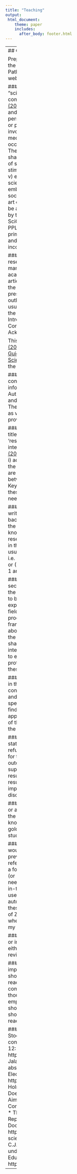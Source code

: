 ---
title: "Teaching"
output: 
 html_document:
    theme: paper
    includes:
      after_body: footer.html
---
----
## Communicating and contributing to science.

Prepared by Lisa Rothmann for PPLG2624 presented at the University of the Free State, Plant Science: Plant Pathology, prepared on 2020-10-02. Published on this website on 2020-11-05. 

### Science communication  
Sir Mark Wright said, “science isn’t finished until it is communicated.” Scientific communication (SciCom) as defined by [Burns _et al._ (2003)](https://doi.org/10.1177/09636625030122004) as “the use of appropriate skills, media, activities, and dialogue to produce one or more of the following personal responses to science.” SciCom has many aims or purposes, which is related to the participants who are involved in the dialogue, whether it be researchers, mediators, members of the public, and interactions can occur within and between groups too [(Burns _et al.,_ 2003)](https://doi.org/10.1177/09636625030122004). The aims of SciCom include, but are not limited to; i) sharing recent and exciting findings, ii) raising awareness of science iii) fostering public appreciation for science iv) stimulating inclusive perspectives on and in science and v) engaging with policymakers, vi) build trust between science and the public [(Kappel & Holmen, 2019)](https://doi.org/10.3389/fcomm.2019.00055), vii) embracing or challenging the impacts science has on society and viii) find enjoyment or appreciating science as art or entertainment [(Burns _et al.,_ 2003)](https://doi.org/10.1177/09636625030122004). These aims can be achieved through many platforms and methods driven by the defined aim and participants. The manner of SciCom which we are going to be focusing on in PPLG2624 is Scientific Reporting. This is one of the primary manners scientists disseminate their protocols and results, recently statistical code and data are incorporated into scientific papers too.

### What is a scientific report?  
Upon the completion of a research project, the work is presented in a written manuscript, (usually) peer-reviewed and published in academic journals, and other platforms of course. These articles form the basis of dissemination the contents of the study but also validating or refuting the evidence presented [(Willmott _et al.,_ 2003)](https://doi.org/10.3108/beej.2003.01010010). There is a general outline for the content of a scientific report, these are usually (in the order of appearance) the; Title as well as the authors and affiliated institutions, Abstract, Introduction, Method & Materials, Results, Discussion, Conclusion, References and sometimes or usually Acknowledgements. 

This instructonal piece was inspired by [Turbek _et al._ (2016), Scientific Writing Made Easy: A Step- by- Step Guide to Undergraduate  Writing in the Biological Sciences](https://esajournals.onlinelibrary.wiley.com/doi/epdf/10.1002/bes2.1258), please take the time to read this and appreciate the efforts made by the authors. 

#### Title, Authorship and Institutions  
A title needs to be concise - short but still provide enough relative information, with keywords of the work conducted. Authors are encouraged to publish under the same name and are usually listed in the order of their contribution. The institution of involvement is provided for each author, as well as the corresponding author’s contact details are provided [(The University of Waikato, 2020)](https://www.waikato.ac.nz/library/guidance/guides/write-scientific-reports).  

#### Abstract   
They say first impressions last - after a title has caught the attention of a reader it is the ‘responsibility’ of the abstract to retain the reader’s interest and pull them in to read the entire article. [Jalalian (2012)](https://doi.org/10.14661/2012.520-524) state that an abstract performs three critical tasks; i) addressing the intention of the study, ii) summarising the results and iii) the impact of these findings. Abstracts are usually a maximum of 600 words, but this can vary between Journals and usually do not include references. Keywords are also presented at the end of an abstract, these are usually not words used in the title, but are needed to guide readers to your article. 

#### Introduction  
There are three key components in writing a great introduction, i) providing sufficient background information on the topic, ii) specifying how the work conducted fits in with the field of study and fills knowledge gaps and iii) stating the hypothesis or research aim of the study. In-text references will be used in this section and the following sections, these are usually either in one of the following formats; i.e. (Surname, Year) or (Surname 1 and Surname 2, Year) or (Surname _et al.,_ Year) and Surname, (Year) or Surname 1 and Surname 2 (Year) and Surname _et al._ (Year).  

#### Materials and Methods   
The key function of this section is to enable a reader to replicate and reproduce the study you conducted, this means the procedures need to be structured, clear and comprehensive. The experimental design and details of protocols followed for field trials or surveys, glasshouse and laboratory procedures are reported here, as well as the analytical framework implemented on the data collected through the above approaches. Materials and methods are written in the past tense and in the passive voice. Some researchers share the statistical code which they used as well, this is integrated into a Research Compendium, which is known to enable computational reproducibility. All established protocols are referenced and if any changes are made these alterations are also stated and cited.  

#### Results  
The key findings of the study are presented in the results of a paper, providing a sequential and concise flow of the data interpretation as the materials and methods were presented. The results need to be specific and briefly related back to the biology of the finding, with a reference to statistical significance if appropriate. The results need to be an objective overview of the study, the discussion will provide the author with the opportunity to interpret the findings.  

#### Discussion   
The discussion is usually initiated by stating whether or not the aim or hypothesis was met or refuted. The results are interpreted here and should allow for the reader to consider potential reasons for the outcome of particular results. References which supported the findings as well as potentially explain why results may not corroborate with the “normal” or expected results are provided. Additionally, recommendations for improvement or future research opportunities can be discussed.  

#### Conclusion  
This section is usually a short paragraph or a few closing sentences which highlight the impact of the study and how it contributes to the scientific body of knowledge in which the research is participating. It is the golden thread which ties all of the components of the study together.  

#### References  
The work conducted in your study would not be able to be completed if it were not for previous researchers, this section you cite in full the references you made use of in your text. There is usually a formatted style which is required by different journals (or in this case, your lecturer or supervisor). You also need to make sure all the references align between those in-text and full in your bibliography. There are many useful tools or software which can assist you in automating your in-text references and full reference list, these include Endnote, Mendeley and Zotero. I make use of Zotero, because it integrates nicely with Google Docs, where I do my writing, ensuring my work is backed up on my Google Drive.  

#### Acknowledgements   
This is a place to thank people or institutions who contributed significantly to the project, either through financial, infrastructural, staff and peer-reviewing contributions, for example.

### So, you have structure, what about the overall impression?  
Grammar, vocabulary and spelling used should be neat and interpretable, so not to impose on the reader’s ability to understand what is trying to be communicated. There needs to be flow in arguments and thoughts presented, ensuring sentence structure is emphasising the correct concept. Ultimately, the reader should want to read what is presented, their curiosity should be peaked and they should want to tell others to read your work too. 

### References
* Burns, T.W., O’Connor, D.J., Stocklmayer, S.M. 2003. Science communication: a contemporary definition. Public Understanding of Science 12: 183–202. https://doi.org/10.1177/09636625030122004.   
* Jalalian, M. 2012. Writing an eye-catching and evocative abstract for a research article: A practical approach. Electronic physician 520–524. https://doi.org/10.14661/2012.520-524.  
* Kappel, K., Holmen, S.J., 2019. Why Science Communication, and Does It Work? A Taxonomy of Science Communication Aims and a Survey of the Empirical Evidence. Front. Commun. 4. https://doi.org/10.3389/fcomm.2019.00055.  
* The University of Waikato. 2020. Write Scientific Reports - The Library: University of Waikato [WWW Document]. URL https://www.waikato.ac.nz/library/guidance/guides/write-scientific-reports (accessed 10.02.2020).  
* Willmott, C.J.R., Clark, R.P., Harrison, T.M. 2003. Introducing undergraduate students to scientific reports. Bioscience Education 1: 1–8. https://doi.org/10.3108/beej.2003.01010010.  

----
